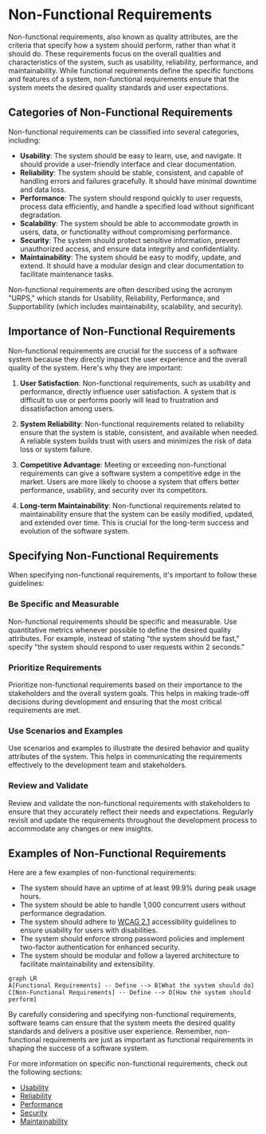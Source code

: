 
# Non-Functional Requirements

Non-functional requirements, also known as quality attributes, are the criteria that specify how a system should perform, rather than what it should do. These requirements focus on the overall qualities and characteristics of the system, such as usability, reliability, performance, and maintainability. While functional requirements define the specific functions and features of a system, non-functional requirements ensure that the system meets the desired quality standards and user expectations.

## Categories of Non-Functional Requirements

Non-functional requirements can be classified into several categories, including:

- **Usability**: The system should be easy to learn, use, and navigate. It should provide a user-friendly interface and clear documentation.
- **Reliability**: The system should be stable, consistent, and capable of handling errors and failures gracefully. It should have minimal downtime and data loss.
- **Performance**: The system should respond quickly to user requests, process data efficiently, and handle a specified load without significant degradation.
- **Scalability**: The system should be able to accommodate growth in users, data, or functionality without compromising performance.
- **Security**: The system should protect sensitive information, prevent unauthorized access, and ensure data integrity and confidentiality.
- **Maintainability**: The system should be easy to modify, update, and extend. It should have a modular design and clear documentation to facilitate maintenance tasks.

<Callout type="info">
Non-functional requirements are often described using the acronym "URPS," which stands for Usability, Reliability, Performance, and Supportability (which includes maintainability, scalability, and security).
</Callout>

## Importance of Non-Functional Requirements

Non-functional requirements are crucial for the success of a software system because they directly impact the user experience and the overall quality of the system. Here's why they are important:

1. **User Satisfaction**: Non-functional requirements, such as usability and performance, directly influence user satisfaction. A system that is difficult to use or performs poorly will lead to frustration and dissatisfaction among users.

2. **System Reliability**: Non-functional requirements related to reliability ensure that the system is stable, consistent, and available when needed. A reliable system builds trust with users and minimizes the risk of data loss or system failure.

3. **Competitive Advantage**: Meeting or exceeding non-functional requirements can give a software system a competitive edge in the market. Users are more likely to choose a system that offers better performance, usability, and security over its competitors.

4. **Long-term Maintainability**: Non-functional requirements related to maintainability ensure that the system can be easily modified, updated, and extended over time. This is crucial for the long-term success and evolution of the software system.

## Specifying Non-Functional Requirements

When specifying non-functional requirements, it's important to follow these guidelines:

<Steps>

### Be Specific and Measurable

Non-functional requirements should be specific and measurable. Use quantitative metrics whenever possible to define the desired quality attributes. For example, instead of stating "the system should be fast," specify "the system should respond to user requests within 2 seconds."

### Prioritize Requirements

Prioritize non-functional requirements based on their importance to the stakeholders and the overall system goals. This helps in making trade-off decisions during development and ensuring that the most critical requirements are met.

### Use Scenarios and Examples

Use scenarios and examples to illustrate the desired behavior and quality attributes of the system. This helps in communicating the requirements effectively to the development team and stakeholders.

### Review and Validate

Review and validate the non-functional requirements with stakeholders to ensure that they accurately reflect their needs and expectations. Regularly revisit and update the requirements throughout the development process to accommodate any changes or new insights.

</Steps>

## Examples of Non-Functional Requirements

Here are a few examples of non-functional requirements:

- The system should have an uptime of at least 99.9% during peak usage hours.
- The system should be able to handle 1,000 concurrent users without performance degradation.
- The system should adhere to [WCAG 2.1](https://www.w3.org/TR/WCAG21/) accessibility guidelines to ensure usability for users with disabilities.
- The system should enforce strong password policies and implement two-factor authentication for enhanced security.
- The system should be modular and follow a layered architecture to facilitate maintainability and extensibility.

```mermaid
graph LR
A[Functional Requirements] -- Define --> B[What the system should do]
C[Non-Functional Requirements] -- Define --> D[How the system should perform]
```

By carefully considering and specifying non-functional requirements, software teams can ensure that the system meets the desired quality standards and delivers a positive user experience. Remember, non-functional requirements are just as important as functional requirements in shaping the success of a software system.

For more information on specific non-functional requirements, check out the following sections:

- [Usability](/development-cycles-and-requirements-analysis/requirements-analysis/non-functional-requirements/usability)
- [Reliability](/development-cycles-and-requirements-analysis/requirements-analysis/non-functional-requirements/reliability)
- [Performance](/development-cycles-and-requirements-analysis/requirements-analysis/non-functional-requirements/performance)
- [Security](/development-cycles-and-requirements-analysis/requirements-analysis/non-functional-requirements/security)
- [Maintainability](/development-cycles-and-requirements-analysis/requirements-analysis/non-functional-requirements/maintainability)